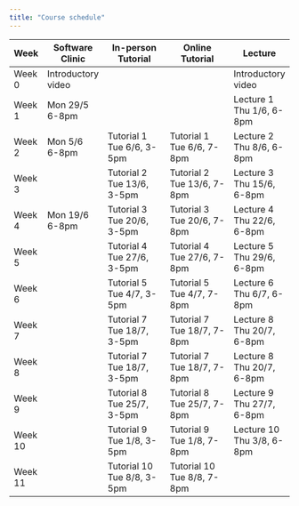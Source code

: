 ```yaml
---
title: "Course schedule"
---
```


| Week    | Software Clinic      | In-person Tutorial                |  Online Tutorial                   |Lecture                   |
|---------|----------------------|-----------------------------------|------------------------------------|--------------------------|
| Week 0  | Introductory video   |                                   |                                    |Introductory video        |
| Week 1  | Mon 29/5 </br> 6-8pm |                                   |                                    |Lecture 1 </br> Thu 1/6, 6-8pm  |
| Week 2  | Mon 5/6  </br> 6-8pm | Tutorial 1  </br> Tue 6/6, 3-5pm  |  Tutorial 1  </br> Tue 6/6, 7-8pm  |Lecture 2 </br> Thu 8/6, 6-8pm  |
| Week 3  |                      | Tutorial 2  </br> Tue 13/6, 3-5pm |  Tutorial 2  </br> Tue 13/6, 7-8pm |Lecture 3 </br> Thu 15/6, 6-8pm |
| Week 4  | Mon 19/6 </br> 6-8pm | Tutorial 3  </br> Tue 20/6, 3-5pm |  Tutorial 3  </br> Tue 20/6, 7-8pm |Lecture 4 </br> Thu 22/6, 6-8pm |
| Week 5  |                      | Tutorial 4  </br> Tue 27/6, 3-5pm |  Tutorial 4  </br> Tue 27/6, 7-8pm |Lecture 5 </br> Thu 29/6, 6-8pm |
| Week 6  |                      | Tutorial 5  </br> Tue 4/7, 3-5pm  |  Tutorial 5  </br> Tue 4/7, 7-8pm  |Lecture 6 </br> Thu 6/7, 6-8pm  |
| Week 7  |                      | Tutorial 7  </br> Tue 18/7, 3-5pm |  Tutorial 7  </br> Tue 18/7, 7-8pm |Lecture 8 </br> Thu 20/7, 6-8pm |
| Week 8  |                      | Tutorial 7  </br> Tue 18/7, 3-5pm |  Tutorial 7  </br> Tue 18/7, 7-8pm |Lecture 8 </br> Thu 20/7, 6-8pm |
| Week 9  |                      | Tutorial 8  </br> Tue 25/7, 3-5pm |  Tutorial 8  </br> Tue 25/7, 7-8pm |Lecture 9 </br> Thu 27/7, 6-8pm |
| Week 10 |                      | Tutorial 9  </br> Tue 1/8, 3-5pm  |  Tutorial 9  </br> Tue 1/8, 7-8pm  |Lecture 10 </br> Thu 3/8, 6-8pm |
| Week 11 |                      | Tutorial 10 </br> Tue 8/8, 3-5pm  |  Tutorial 10 </br> Tue 8/8, 7-8pm  |                          |